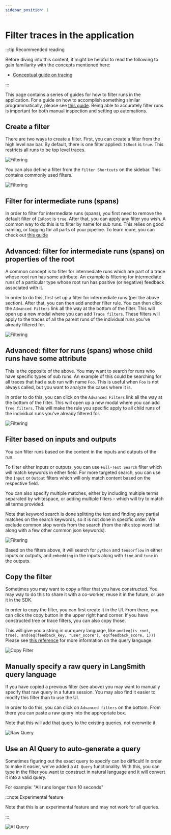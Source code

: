 ```yaml
---
sidebar_position: 1
---
```


# Filter traces in the application

:::tip Recommended reading

Before diving into this content, it might be helpful to read the following to gain familiarity with the concepts mentioned here:

- [Conceptual guide on tracing](../../concepts/tracing)

:::

This page contains a series of guides for how to filter runs in the application. For a guide on how to accomplish something similar programmatically, please see [this guide](../tracing/export_traces).
Being able to accurately filter runs is important for both manual inspection and setting up automations.

## Create a filter

There are two ways to create a filter.
First, you can create a filter from the high level nav bar. By default, there is one filter applied: `IsRoot` is `true`. This restricts all runs to be top level traces.

![Filtering](../static/filter.png)

You can also define a filter from the `Filter Shortcuts` on the sidebar. This contains commonly used filters.

![Filtering](../static/filter_shortcuts.png)

## Filter for intermediate runs (spans)

In order to filter for intermediate runs (spans), you first need to remove the default filter of `IsRoot` is `true`. After that, you can apply any filter you wish. A common way to do this is to filter by name for sub runs.
This relies on good naming, or tagging for all parts of your pipeline. To learn more, you can check out [this guide](../tracing/add_metadata_tags)

## Advanced: filter for intermediate runs (spans) on properties of the root

A common concept is to filter for intermediate runs which are part of a trace whose root run has some attribute. An example is filtering for intermediate runs of a particular type whose root run has positive (or negative) feedback associated with it.

In order to do this, first set up a filter for intermediate runs (per the above section). After that, you can then add another filter rule. You can then click the `Advanced Filters` link all the way at the bottom of the filter. This will open up a new modal where you can add `Trace filters`. These filters will apply to the traces of all the parent runs of the individual runs you've already filtered for.

![Filtering](../static/trace_filter.png)

## Advanced: filter for runs (spans) whose child runs have some attribute

This is the opposite of the above. You may want to search for runs who have specific types of sub runs. An example of this could be searching for all traces that had a sub run with name `Foo`. This is useful when `Foo` is not always called, but you want to analyze the cases where it is.

In order to do this, you can click on the `Advanced Filters` link all the way at the bottom of the filter. This will open up a new modal where you can add `Tree filters`. This will make the rule you specific apply to all child runs of the individual runs you've already filtered for.

![Filtering](../static/child_runs.png)

## Filter based on inputs and outputs

You can filter runs based on the content in the inputs and outputs of the run.

To filter either inputs or outputs, you can use `Full-Text Search` filter which will match keywords in either field. For more targeted search, you can use the `Input` or `Output` filters which will only match content based on the respective field.

You can also specify multiple matches, either by including multiple terms separated by whitespace, or adding multiple filters - which will try to match all terms provided.

Note that keyword search is done splitting the text and finding any partial matches on the search keywords, so it is not done in specific order. We exclude common stop words from the search (from the nltk stop word list along with a few other common json keywords).

![Filtering](../static/filter_full_text.png)

Based on the filters above, it will search for `python` and `tensorflow` in either inputs or outputs, and `embedding` in the inputs along with `fine` and `tune` in the outputs.

## Copy the filter

Sometimes you may want to copy a filter that you have constructed. You may way to do this to share it with a co-worker, reuse it in the future, or use it in the SDK.

In order to copy the filter, you can first create it in the UI. From there, you can click the copy button in the upper right hand corner. If you have constructed tree or trace filters, you can also copy those.

This will give you a string in our query language, like `and(eq(is_root, true), and(eq(feedback_key, "user_score"), eq(feedback_score, 1)))` Please see [this reference](../../reference/data_formats/trace_query_syntax#filter-query-language) for more information on the query language.

![Copy Filter](../static/copy_filter.png)

## Manually specify a raw query in LangSmith query language

If you have copied a previous filter (see above) you may want to manually specify that raw query in a future session. You may also find it easier to modify this filter than to use the UI.

In order to do this, you can click on `Advanced filters` on the bottom. From there you can paste a raw query into the appropriate box.

Note that this will add that query to the existing queries, not overwrite it.

![Raw Query](../static/raw_query.png)

## Use an AI Query to auto-generate a query

Sometimes figuring out the exact query to specify can be difficult! In order to make it easier, we've added a `AI Query` functionality. With this, you can type in the filter you want to construct in natural language and it will convert it into a valid query.

For example: "All runs longer than 10 seconds"

:::note Experimental feature

Note that this is an experimental feature and may not work for all queries.

:::

![AI Query](../static/ai_query.png)
